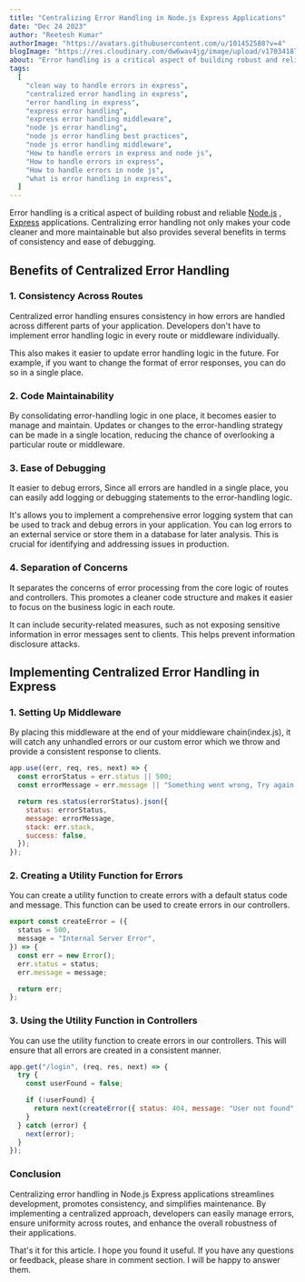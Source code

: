 ```yaml
---
title: "Centralizing Error Handling in Node.js Express Applications"
date: "Dec 24 2023"
author: "Reetesh Kumar"
authorImage: "https://avatars.githubusercontent.com/u/101452588?v=4"
blogImage: "https://res.cloudinary.com/dw6wav4jg/image/upload/v1703418748/WhatsApp_Image_2023-12-24_at_12.01.13_PM_1_1_1_unsdpy.png"
about: "Error handling is a critical aspect of building robust and reliable Node.js Express applications. In this article, we will learn about error handling in Node.js Express applications."
tags:
  [
    "clean way to handle errors in express",
    "centralized error handling in express",
    "error handling in express",
    "express error handling",
    "express error handling middleware",
    "node js error handling",
    "node js error handling best practices",
    "node js error handling middleware",
    "How to handle errors in express and node js",
    "How to handle errors in express",
    "How to handle errors in node js",
    "what is error handling in express",
  ]
---
```


Error handling is a critical aspect of building robust and reliable [Node.js](https://nodejs.org/en) , [Express](https://expressjs.com/) applications. Centralizing error handling not only makes your code cleaner and more maintainable but also provides several benefits in terms of consistency and ease of debugging.

## Benefits of Centralized Error Handling

### 1. Consistency Across Routes

Centralized error handling ensures consistency in how errors are handled across different parts of your application. Developers don't have to implement error handling logic in every route or middleware individually.

This also makes it easier to update error handling logic in the future. For example, if you want to change the format of error responses, you can do so in a single place.

### 2. Code Maintainability

By consolidating error-handling logic in one place, it becomes easier to manage and maintain. Updates or changes to the error-handling strategy can be made in a single location, reducing the chance of overlooking a particular route or middleware.

### 3. Ease of Debugging

It easier to debug errors, Since all errors are handled in a single place, you can easily add logging or debugging statements to the error-handling logic.

It's allows you to implement a comprehensive error logging system that can be used to track and debug errors in your application. You can log errors to an external service or store them in a database for later analysis. This is crucial for identifying and addressing issues in production.

### 4. Separation of Concerns

It separates the concerns of error processing from the core logic of routes and controllers. This promotes a cleaner code structure and makes it easier to focus on the business logic in each route.

It can include security-related measures, such as not exposing sensitive information in error messages sent to clients. This helps prevent information disclosure attacks.

## Implementing Centralized Error Handling in Express

### 1. Setting Up Middleware

By placing this middleware at the end of your middleware chain(index.js), it will catch any unhandled errors or our custom error which we throw and provide a consistent response to clients.

```js
app.use((err, req, res, next) => {
  const errorStatus = err.status || 500;
  const errorMessage = err.message || "Something went wrong, Try again!";

  return res.status(errorStatus).json({
    status: errorStatus,
    message: errorMessage,
    stack: err.stack,
    success: false,
  });
});
```

### 2. Creating a Utility Function for Errors

You can create a utility function to create errors with a default status code and message. This function can be used to create errors in our controllers.

```js
export const createError = ({
  status = 500,
  message = "Internal Server Error",
}) => {
  const err = new Error();
  err.status = status;
  err.message = message;

  return err;
};
```

### 3. Using the Utility Function in Controllers

You can use the utility function to create errors in our controllers. This will ensure that all errors are created in a consistent manner.

```js
app.get("/login", (req, res, next) => {
  try {
    const userFound = false;

    if (!userFound) {
      return next(createError({ status: 404, message: "User not found" }));
    }
  } catch (error) {
    next(error);
  }
});
```

### Conclusion

Centralizing error handling in Node.js Express applications streamlines development, promotes consistency, and simplifies maintenance. By implementing a centralized approach, developers can easily manage errors, ensure uniformity across routes, and enhance the overall robustness of their applications.

That's it for this article. I hope you found it useful. If you have any questions or feedback, please share in comment section. I will be happy to answer them.
